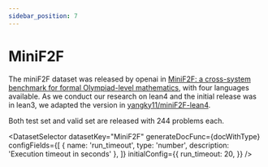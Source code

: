 ```yaml
---
sidebar_position: 7
---
```


# MiniF2F

The miniF2F dataset was released by openai in [MiniF2F: a cross-system benchmark for formal Olympiad-level mathematics](https://arxiv.org/abs/2109.00110), with four languages available. As we conduct our research on lean4 and the initial release was in lean3, we adapted the version in [yangky11/miniF2F-lean4](https://github.com/yangky11/miniF2F-lean4).

Both test set and valid set are released with 244 problems each.

<DatasetSelector datasetKey="MiniF2F" generateDocFunc={docWithType} configFields={[
  { name: 'run_timeout', type: 'number', description: 'Execution timeout in seconds' },
]} initialConfig={{
  run_timeout: 20,
}} />
